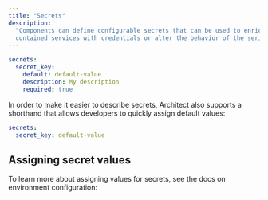 ```yaml
---
title: "Secrets"
description:
  "Components can define configurable secrets that can be used to enrich the
  contained services with credentials or alter the behavior of the serivces."
---
```


```yaml
secrets:
  secret_key:
    default: default-value
    description: My description
    required: true
```

In order to make it easier to describe secrets, Architect also supports a
shorthand that allows developers to quickly assign default values:

```yaml
secrets:
  secret_key: default-value
```

## Assigning secret values

To learn more about assigning values for secrets, see the docs on environment
configuration:

<Card title="Environment Configuration" href="/deployments/secrets" />
